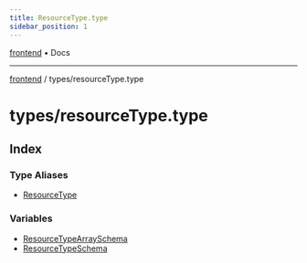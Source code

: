 ```yaml
---
title: ResourceType.type
sidebar_position: 1
---
```


[frontend](./resourceType.type/../..) • Docs

***

[frontend](./resourceType.type/../..) / types/resourceType.type

# types/resourceType.type

## Index

### Type Aliases

- [ResourceType](./resourceType.type/type-aliases/ResourceType)

### Variables

- [ResourceTypeArraySchema](./resourceType.type/variables/ResourceTypeArraySchema)
- [ResourceTypeSchema](./resourceType.type/variables/ResourceTypeSchema)
